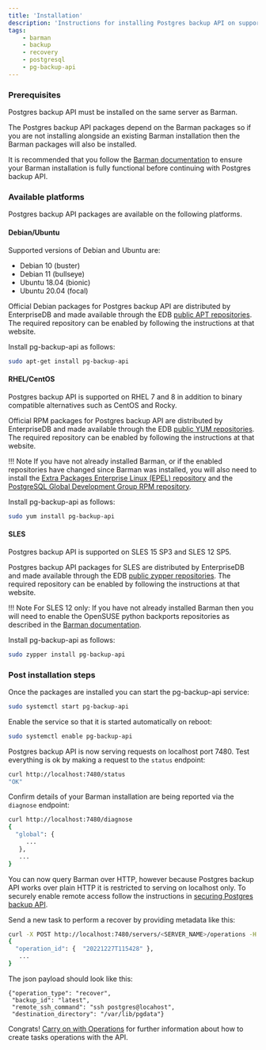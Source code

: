```yaml
---
title: 'Installation'
description: 'Instructions for installing Postgres backup API on supported systems'
tags:
    - barman
    - backup
    - recovery
    - postgresql
    - pg-backup-api
---
```


### Prerequisites

Postgres backup API must be installed on the same server as Barman.

The Postgres backup API packages depend on the Barman packages so if you are not installing alongside an existing Barman installation then the Barman packages will also be installed.

It is recommended that you follow the [Barman documentation](https://docs.pgbarman.org/#installation) to ensure your Barman installation is fully functional before continuing with Postgres backup API.

### Available platforms

Postgres backup API packages are available on the following platforms.

#### Debian/Ubuntu

Supported versions of Debian and Ubuntu are:

* Debian 10 (buster)
* Debian 11 (bullseye)
* Ubuntu 18.04 (bionic)
* Ubuntu 20.04 (focal)

Official Debian packages for Postgres backup API are distributed by EnterpriseDB and made available through the EDB [public APT repositories](https://repos.enterprisedb.com/).
The required repository can be enabled by following the instructions at that website.

Install pg-backup-api as follows:

```bash
sudo apt-get install pg-backup-api
```

#### RHEL/CentOS

Postgres backup API is supported on RHEL 7 and 8 in addition to binary compatible alternatives such as CentOS and Rocky.

Official RPM packages for Postgres backup API are distributed by EnterpriseDB and made available through the EDB [public YUM repositories](https://repos.enterprisedb.com/).
The required repository can be enabled by following the instructions at that website.

!!! Note
    If you have not already installed Barman, or if the enabled repositories have changed since Barman was installed, you will also need to install the [Extra Packages Enterprise Linux (EPEL) repository](https://docs.fedoraproject.org/en-US/epel/) and the [PostgreSQL Global Development Group RPM repository](https://yum.postgresql.org/).

Install pg-backup-api as follows:

```bash
sudo yum install pg-backup-api
```

#### SLES

Postgres backup API is supported on SLES 15 SP3 and SLES 12 SP5.

Postgres backup API packages for SLES are distributed by EnterpriseDB and made available through the EDB [public zypper repositories](https://repos.enterprisedb.com/).
The required repository can be enabled by following the instructions at that website.

!!! Note
    For SLES 12 only: If you have not already installed Barman then you will need to enable the OpenSUSE python backports repositories as described in the [Barman documentation](https://docs.pgbarman.org/#installation-on-sles-using-packages).

Install pg-backup-api as follows:

```bash
sudo zypper install pg-backup-api
```

### Post installation steps

Once the packages are installed you can start the pg-backup-api service:

```bash
sudo systemctl start pg-backup-api
```

Enable the service so that it is started automatically on reboot:

```bash
sudo systemctl enable pg-backup-api
```

Postgres backup API is now serving requests on localhost port 7480.
Test everything is ok by making a request to the `status` endpoint:

```bash
curl http://localhost:7480/status
"OK"
```

Confirm details of your Barman installation are being reported via the `diagnose` endpoint:

```bash
curl http://localhost:7480/diagnose
{
  "global": {
     ...
   },
   ...
}

```


You can now query Barman over HTTP, however because Postgres backup API works over plain HTTP it is restricted to serving on localhost only.
To securely enable remote access follow the instructions in [securing Postgres backup API](02-securing-pg-backup-api).


Send a new task to perform a recover by providing metadata like this:

```bash
curl -X POST http://localhost:7480/servers/<SERVER_NAME>/operations -H "content-type: application/json" -d@payload-pg-backup-api.json
{
  "operation_id": {  "20221227T115428" },
   ...
}
```

The json payload should look like this:
```
{"operation_type": "recover",
 "backup_id": "latest",
 "remote_ssh_command": "ssh postgres@locahost",
 "destination_directory": "/var/lib/pgdata"}

```

Congrats! [Carry on with Operations](03-tasks) for further information about how to create tasks operations with the API.
